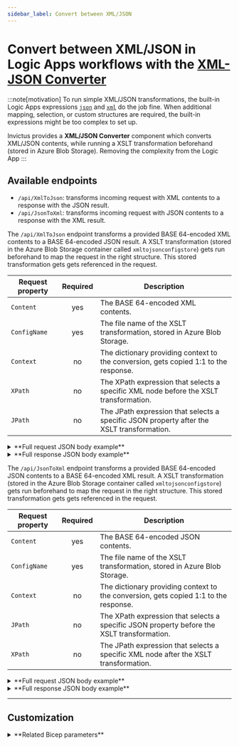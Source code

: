 ```yaml
---
sidebar_label: Convert between XML/JSON
---
```



# Convert between XML/JSON in Logic Apps workflows with the <u>XML-JSON Converter</u>

:::note[motivation]
To run simple XML/JSON transformations, the built-in Logic Apps expressions [`json`](https://learn.microsoft.com/en-us/azure/logic-apps/workflow-definition-language-functions-reference#json) and [`xml`](https://learn.microsoft.com/en-us/azure/logic-apps/workflow-definition-language-functions-reference#xml) do the job fine. When additional mapping, selection, or custom structures are required, the built-in expressions might be too complex to set up.

Invictus provides a **XML/JSON Converter** component which converts XML/JSON contents, while running a XSLT transformation beforehand (stored in Azure Blob Storage). Removing the complexity from the Logic App
:::

## Available endpoints
* `/api/XmlToJson`: transforms incoming request with XML contents to a response with the JSON result.
* `/api/JsonToXml`: transforms incoming request with JSON contents to a response with the XML result. 

<Tabs groupId="xml-json-conversions">
<TabItem value="xml-json" label="XML ➡️ JSON">

The `/api/XmlToJson` endpoint transforms a provided BASE 64-encoded XML contents to a BASE 64-encoded JSON result. A XSLT transformation (stored in the Azure Blob Storage container called `xmltojsonconfigstore`) gets run beforehand to map the request in the right structure. This stored transformation gets gets referenced in the request. 

| Request property | Required | Description |
| ---------------- | :------: | ----------- |
| `Content`        | yes      | The BASE 64-encoded XML contents. |
| `ConfigName`     | yes      | The file name of the XSLT transformation, stored in Azure Blob Storage. |
| `Context`        | no       | The dictionary providing context to the conversion, gets copied 1:1 to the response. |
| `XPath`          | no       | The XPath expression that selects a specific XML node before the XSLT transformation. | 
| `JPath`          | no       | The JPath expression that selects a specific JSON property after the XSLT transformation. | 

<details>
<summary>**Full request JSON body example**</summary>

```json
// POST /api/XmlToJson
{
    "Content": "eyJFbnZlbG9wZSI6IHiU2FsZXNPcmRlckluIjp7ICAgICAgICAg...." ,
    "ConfigName":"IDD038-inbound.xsl",
    "XPath": "/CustomerAccount/Message",
    "JPath": "$.Envelope",
    "Context": {
        "x-conversationId": "29500405-d7cf-4877-a72b-a3288cff9dc0"
    }
}
```
</details>

<details>
<summary>**Full response JSON body example**</summary>

```json
// 200 OK <- /api/XmlToJson
{
    "Content": "ejHixZlwI9HiU2FsxNPcmRluIjp7ICAgICagICa...",
    "Context": {
        "x-conversationId": "29500405-d7cf-4877-a72b-a3288cff9dc0"
    }
}
```
</details>
</TabItem>

<TabItem value="json-xml" label="JSON ➡️ XML">

The `/api/JsonToXml` endpoint transforms a provided BASE 64-encoded JSON contents to a BASE 64-encoded XML result. A XSLT transformation (stored in the Azure Blob Storage container called `xmltojsonconfigstore`) gets run beforehand to map the request in the right structure. This stored transformation gets gets referenced in the request. 

| Request property | Required | Description |
| ---------------- | :------: | ----------- |
| `Content`        | yes      | The BASE 64-encoded JSON contents. |
| `ConfigName`     | yes      | The file name of the XSLT transformation, stored in Azure Blob Storage. |
| `Context`        | no       | The dictionary providing context to the conversion, gets copied 1:1 to the response. |
| `JPath`          | no       | The XPath expression that selects a specific JSON property before the XSLT transformation. | 
| `XPath`          | no       | The JPath expression that selects a specific XML node after the XSLT transformation. | 

<details>
<summary>**Full request JSON body example**</summary>

```json
// POST /api/JsonToXml
{
    "Content": "eyJFbnZlbG9wZSI6IHiU2FsZXNPcmRlckluIjp7ICAgICAgICAg...." ,
    "ConfigName":"IDD038-inbound.xsl",
    "JPath": "$.Envelope",
    "XPath": "/CustomerAccount/Message",
    "Context": {
        "x-conversationId": "29500405-d7cf-4877-a72b-a3288cff9dc0"
    }
}
```
</details>

<details>
<summary>**Full response JSON body example**</summary>

```json
// 200 OK <- /api/JsonToXml
{
    "Content": "ejHixZlwI9HiU2FsxNPcmRluIjp7ICAgICagICa...",
    "Context": {
        "x-conversationId": "29500405-d7cf-4877-a72b-a3288cff9dc0"
    }
}
```
</details>
</TabItem>

</Tabs>

___

## Customization

<details>
<summary>**Related Bicep parameters**</summary>

The following Bicep parameters control the inner workings of the **XML/JSON Converter** component. See the [release pipeline step of the deployment of the Invictus Framework](./installation/index.mdx) to learn more.

| Bicep parameter | Default | Description |
| --------------- | ------- | ----------- |
| `storageAccountName` | `invictus{resourcePrefix}store` | The name of the Azure Storage Account (used by other Framework components as well) where the `xmltojsonconfigstore` Azure Blob Storage container will be located. |
| `xmlJsonConverterScaling` | `{ cpuResources: '0.5', memoryResources: '1.0Gi', scaleMaxReplicas: 1, scaleMinReplicas: 0, concurrentRequests: 10 }` | The Container App options to control scaling. See [scaling rules in Azure Container Apps](https://learn.microsoft.com/en-us/azure/container-apps/scale-app?pivots=container-apps-bicep#custom). |
| `xmlJsonConverterFunctionName` | `inv-{resourcePrefix}-xmljsonconverter` | The name of the Azure Container App to be created for the **XML/JSON Converter** component. |
</details>
